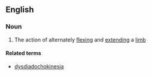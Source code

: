 ==English==

===Noun===
{{en-noun|diadochokineses}}

# The action of alternately [[flex]]ing and [[extend]]ing a [[limb]]

====Related terms====
* [[dysdiadochokinesia]]
